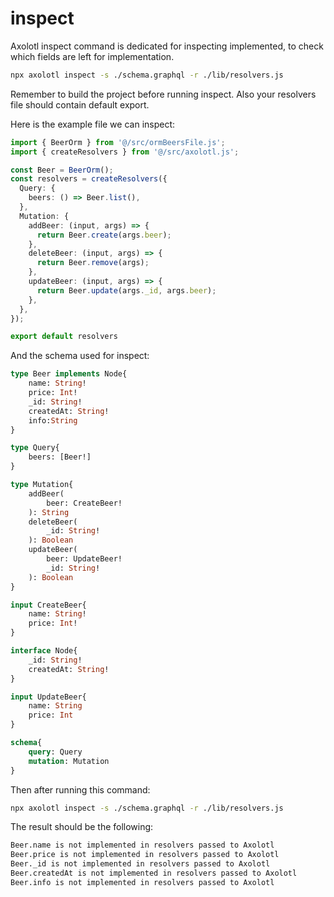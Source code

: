 # inspect

Axolotl inspect command is dedicated for inspecting implemented, to check which
fields are left for implementation.

```sh
npx axolotl inspect -s ./schema.graphql -r ./lib/resolvers.js
```

Remember to build the project before running inspect. Also your resolvers file
should contain default export.

Here is the example file we can inspect:

```ts filename="./src/resolvers.ts"
import { BeerOrm } from '@/src/ormBeersFile.js';
import { createResolvers } from '@/src/axolotl.js';

const Beer = BeerOrm();
const resolvers = createResolvers({
  Query: {
    beers: () => Beer.list(),
  },
  Mutation: {
    addBeer: (input, args) => {
      return Beer.create(args.beer);
    },
    deleteBeer: (input, args) => {
      return Beer.remove(args);
    },
    updateBeer: (input, args) => {
      return Beer.update(args._id, args.beer);
    },
  },
});

export default resolvers
```

And the schema used for inspect:

```graphql filename="./schema.graphql"
type Beer implements Node{
	name: String!
	price: Int!
	_id: String!
	createdAt: String!
	info:String
}

type Query{
	beers: [Beer!]
}

type Mutation{
	addBeer(
		beer: CreateBeer!
	): String
	deleteBeer(
		_id: String!
	): Boolean
	updateBeer(
		beer: UpdateBeer!
		_id: String!
	): Boolean
}

input CreateBeer{
	name: String!
	price: Int!
}

interface Node{
	_id: String!
	createdAt: String!
}

input UpdateBeer{
	name: String
	price: Int
}

schema{
	query: Query
	mutation: Mutation
}
```

Then after running this command:

```sh
npx axolotl inspect -s ./schema.graphql -r ./lib/resolvers.js
```

The result should be the following:

```sh
Beer.name is not implemented in resolvers passed to Axolotl
Beer.price is not implemented in resolvers passed to Axolotl
Beer._id is not implemented in resolvers passed to Axolotl
Beer.createdAt is not implemented in resolvers passed to Axolotl
Beer.info is not implemented in resolvers passed to Axolotl
```

